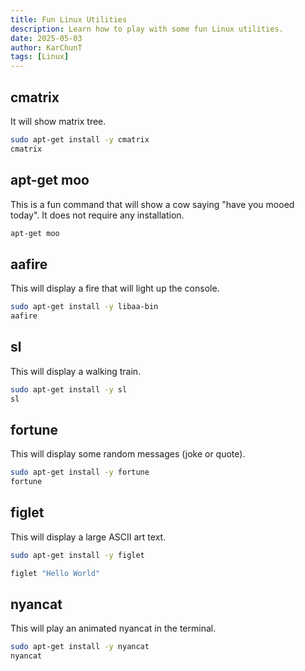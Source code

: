 ```yaml
---
title: Fun Linux Utilities
description: Learn how to play with some fun Linux utilities.
date: 2025-05-03
author: KarChunT
tags: [Linux]
---
```


## cmatrix

It will show matrix tree.

```bash
sudo apt-get install -y cmatrix
cmatrix
```

## apt-get moo

This is a fun command that will show a cow saying "have you mooed today". It does not require any installation.

```bash
apt-get moo
```

## aafire

This will display a fire that will light up the console.

```bash
sudo apt-get install -y libaa-bin
aafire
```

## sl

This will display a walking train.

```bash
sudo apt-get install -y sl
sl
```

## fortune

This will display some random messages (joke or quote).

```bash
sudo apt-get install -y fortune
fortune
```

## figlet

This will display a large ASCII art text.

```bash
sudo apt-get install -y figlet

figlet "Hello World"
```

## nyancat

This will play an animated nyancat in the terminal.

```bash
sudo apt-get install -y nyancat
nyancat
```
<Comments />
